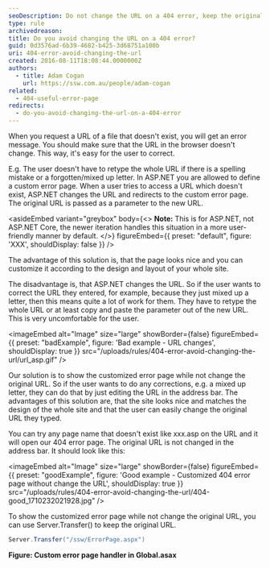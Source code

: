```yaml
---
seoDescription: Do not change the URL on a 404 error, keep the original URL intact to enable easy corrections for users
type: rule
archivedreason:
title: Do you avoid changing the URL on a 404 error?
guid: 0d3576ad-6b39-4682-b425-3d68751a100b
uri: 404-error-avoid-changing-the-url
created: 2016-08-11T18:08:44.0000000Z
authors:
  - title: Adam Cogan
    url: https://ssw.com.au/people/adam-cogan
related:
  - 404-useful-error-page
redirects:
  - do-you-avoid-changing-the-url-on-a-404-error
---
```


When you request a URL of a file that doesn't exist, you will get an error message. You should make sure that the URL in the browser doesn't change. This way, it's easy for the user to correct.

E.g. The user doesn't have to retype the whole URL if there is a spelling mistake or a forgotten/mixed up letter.
In ASP.NET you are allowed to define a custom error page. When a user tries to access a URL which doesn't exist, ASP.NET changes the URL and redirects to the custom error page. The original URL is passed as a parameter to the new URL.

<asideEmbed
  variant="greybox"
  body={<>
    **Note:** This is for ASP.NET, not ASP.NET Core, the newer iteration handles this situation in a more user-friendly manner by default.
  </>}
  figureEmbed={{
    preset: "default",
    figure: 'XXX',
    shouldDisplay: false
  }}
/>

The advantage of this solution is, that the page looks nice and you can customize it according to the design and layout of your whole site.

The disadvantage is, that ASP.NET changes the URL. So if the user wants to correct the URL they entered, for example, because they just mixed up a letter, then this means quite a lot of work for them. They have to retype the whole URL or at least copy and paste the parameter out of the new URL. This is very uncomfortable for the user.

<imageEmbed
  alt="Image"
  size="large"
  showBorder={false}
  figureEmbed={{
    preset: "badExample",
    figure: 'Bad example - URL changes',
    shouldDisplay: true
  }}
  src="/uploads/rules/404-error-avoid-changing-the-url/url_asp.gif"
/>

Our solution is to show the customized error page while not change the original URL. So if the user wants to do any corrections, e.g. a mixed up letter, they can do that by just editing the URL in the address bar.
The advantages of this solution are, that the site looks nice and matches the design of the whole site and that the user can easily change the original URL they typed.

You can try any page name that doesn't exist like xxx.asp on the URL and it will open our 404 error page. The original URL is not changed in the address bar. It should look like this:

<imageEmbed
  alt="Image"
  size="large"
  showBorder={false}
  figureEmbed={{
    preset: "goodExample",
    figure: 'Good example - Customized 404 error page without change the URL',
    shouldDisplay: true
  }}
  src="/uploads/rules/404-error-avoid-changing-the-url/404-good_1710232021928.jpg"
/>

To show the customized error page while not change the original URL, you can use Server.Transfer() to keep the original URL.

```cs
Server.Transfer("/ssw/ErrorPage.aspx")
```

**Figure: Custom error page handler in Global.asax**
